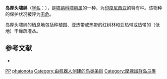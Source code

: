 {{Speciesbox
| name = 岛厚头啸鹟
| image = Pachycephala phaionota Smit.jpg
| status = LC | status_system = IUCN3.1
| genus = Pachycephala
| species = phaionota
| authority = Bonaparte, 1850
| range_map = 
}}

'''岛厚头啸鹟'''（[[学名|学名]]：{{lang|la|''Pachycephala phaionota''}}），是[[啸鹟科|啸鹟科]][[啸鹟属|啸鹟属]]的一种，为[[印度尼西亚|印度尼西亚]]的特有种。该物种的保护状况被评为[[无危|无危]]。

岛厚头啸鹟的栖息地包括种植园、亚热带或热带的红树林和亚热带或热带的（低地）干燥疏灌丛。

== 参考文献 ==
*{{cite web|url=http://www.birdlife.org/datazone/speciesfactsheet.php?id=5642&m=0|title=Pachycephala phaionota|publisher=[[国际鸟盟|BirdLife.org]]|accessdate=2011-06-27|archive-date=2016-03-04|archive-url=https://web.archive.org/web/20160304140128/http://www.birdlife.org/datazone/speciesfactsheet.php?id=5642&m=0|dead-url=no}}
{{Taxonbar|from=Q2667649}}

[[Category:IUCN红色名录无危物种|PP]]
[[Category:啸鹟属|phaionota]]
[[Category:由机器人创建的鸟类条目|Category:由机器人创建的鸟类条目]]
[[Category:摩鹿加群岛鸟类|Category:摩鹿加群岛鸟类]]